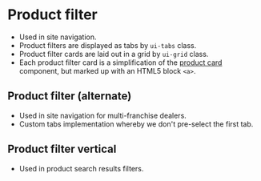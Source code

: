 
# Product filter
- Used in site navigation.
- Product filters are displayed as tabs by `ui-tabs` class.
- Product filter cards are laid out in a grid by `ui-grid` class.
- Each product filter card is a simplification of the [product card](/story/ui-components-cards-product--product-card) component, but marked up with an HTML5 block `<a>`.

<Preview>
    <Story id="ui-components-product-product-filter--product-filter" />
</Preview>

## Product filter (alternate)
- Used in site navigation for multi-franchise dealers.
- Custom tabs implementation whereby we don't pre-select the first tab.

<Preview>
    <Story id="ui-components-product-product-filter--product-filter-alt" />
</Preview>

## Product filter vertical
- Used in product search results filters.

<Preview>
    <Story id="ui-components-product-product-filter--product-filter-vertical" />
</Preview>

